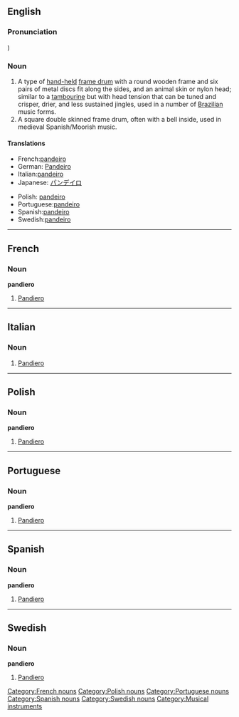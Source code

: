 {{see|Pandeiro}}
==English==
{{rfc}}
===Pronunciation===
{{IPA2|pɐ̃ˈdejɾu}})

===Noun===
{{wikipedia}}
{{en-noun}}
# A type of [[hand-held]] [[frame drum]] with a round wooden frame and six pairs of metal discs fit along the sides, and an animal skin or nylon head; similar to a [[tambourine]] but with head tension that can be tuned and crisper, drier, and less sustained jingles, used in a number of [[Brazilian]] music forms.
# A square double skinned frame drum, often with a bell inside, used in medieval Spanish/Moorish music.

====Translations====
{{trans-top}}
* French:[[pandeiro#French|pandeiro]]
* German: [[Pandeiro]]
* Italian:[[pandeiro#Italian|pandeiro]]
* Japanese: [[パンデイロ]]
{{trans-mid}}
* Polish: [[pandeiro#Polish|pandeiro]]
* Portuguese:[[pandeiro#Portuguese|pandeiro]]
* Spanish:[[pandeiro#Spanish|pandeiro]]
* Swedish:[[pandeiro#Swedish|pandeiro]]
{{trans-bottom}}

----

==French==
===Noun===
'''pandiero'''
# [[pandeiro#English|Pandiero]]

[[Category:French nouns]]

----

==Italian==

===Noun===
{{wikipedia|lang=it}}
{{it-noun|pandeir|m|o|i}}

# [[pandeiro#English|Pandiero]]

----

==Polish==
===Noun===
'''pandiero'''
# [[pandeiro#English|Pandiero]]

[[Category:Polish nouns]]

----

==Portuguese==
===Noun===
'''pandiero'''
# [[pandeiro#English|Pandiero]]

[[Category:Portuguese nouns]]

----

==Spanish==
===Noun===
'''pandiero'''
# [[pandeiro#English|Pandiero]]

[[Category:Spanish nouns]]

----

==Swedish==
===Noun===
'''pandiero'''
# [[pandeiro#English|Pandiero]]

[[Category:Swedish nouns]]


[[Category:Musical instruments]]